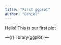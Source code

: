 ```yaml
---
title: "First ggplot"
author: "Daniel"
---
```


Hello! This is our first plot

---{r}
library(ggplot)
---

